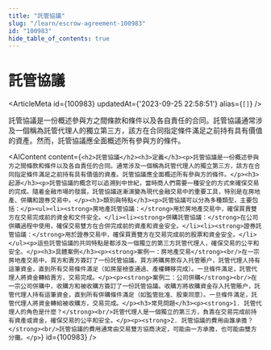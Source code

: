 ```yaml
---
title: "託管協議"
slug: "/learn/escrow-agreement-100983"
id: "100983"
hide_table_of_contents: true
---
```



# 託管協議

<ArticleMeta id={100983} updatedAt={'2023-09-25 22:58:51'} alias={`[]`} />
<div className='border-solid border-b border-t-0 my-4 border-[var(--ifm-color-gray-300)]' />

託管協議是一份概述參與方之間條款和條件以及各自責任的合同。託管協議通常涉及一個稱為託管代理人的獨立第三方，該方在合同指定條件滿足之前持有具有價值的資產。然而，託管協議應全面概述所有參與方的條件。

<AIContent content={`<h2>託管協議</h2><h3>定義</h3><p>託管協議是一份概述參與方之間條款和條件以及各自責任的合同。通常涉及一個稱為託管代理人的獨立第三方，該方在合同指定條件滿足之前持有具有價值的資產。託管協議應全面概述所有參與方的條件。</p><h3>起源</h3><p>託管協議的概念可以追溯到中世紀，當時商人們需要一種安全的方式來確保交易的完成。隨着金融市場的發展，託管協議逐漸演變為現代金融交易中的重要工具，特別是在房地產、併購和證券交易中。</p><h3>類別與特點</h3><p>託管協議可以分為多種類型，主要包括：</p><ul><li><strong>房地產託管協議：</strong>用於房地產交易中，確保買賣雙方在交易完成前的資金和文件安全。</li><li><strong>併購託管協議：</strong>在公司併購過程中使用，確保交易雙方在合併完成前的資產和資金安全。</li><li><strong>證券託管協議：</strong>用於證券交易中，確保買賣雙方在交易完成前的股票和資金安全。</li></ul><p>這些託管協議的共同特點是都涉及一個獨立的第三方託管代理人，確保交易的公平和安全。</p><h3>具體案例</h3><p><strong>案例一：房地產交易</strong><br/>在一宗房地產交易中，買方和賣方簽訂了一份託管協議。買方將購房款存入托管賬户，託管代理人持有這筆資金，直到所有交易條件滿足（如房屋檢查通過、產權轉移完成）。一旦條件滿足，託管代理人將資金轉給賣方，交易完成。</p><p><strong>案例二：公司併購</strong><br/>在一宗公司併購中，收購方和被收購方簽訂了一份託管協議。收購方將收購資金存入托管賬户，託管代理人持有這筆資金，直到所有併購條件滿足（如監管批准、股東同意）。一旦條件滿足，託管代理人將資金轉給被收購方，交易完成。</p><h3>常見問題</h3><p><strong>1. 託管代理人的角色是什麼？</strong><br/>託管代理人是一個獨立的第三方，負責在交易完成前持有資產或資金，確保交易的公平和安全。</p><p><strong>2. 託管協議的費用由誰承擔？</strong><br/>託管協議的費用通常由交易雙方協商決定，可能由一方承擔，也可能由雙方分攤。</p>`} id={100983} />
